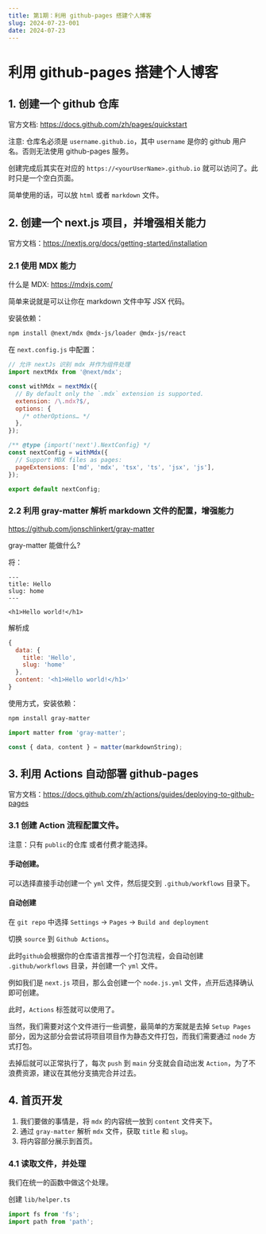 ```yaml
---
title: 第1期：利用 github-pages 搭建个人博客
slug: 2024-07-23-001
date: 2024-07-23
---
```


# 利用 github-pages 搭建个人博客

## 1. 创建一个 github 仓库

官方文档: https://docs.github.com/zh/pages/quickstart

注意: 仓库名必须是 `username.github.io`，其中 `username` 是你的 github 用户名。否则无法使用 github-pages 服务。

创建完成后其实在对应的 `https://<yourUserName>.github.io` 就可以访问了。此时只是一个空白页面。

简单使用的话，可以放 `html` 或者 `markdown` 文件。

## 2. 创建一个 next.js 项目，并增强相关能力

官方文档：https://nextjs.org/docs/getting-started/installation

### 2.1 使用 MDX 能力

什么是 MDX:
https://mdxjs.com/

简单来说就是可以让你在 markdown 文件中写 JSX 代码。

安装依赖：

```bash
npm install @next/mdx @mdx-js/loader @mdx-js/react
```

在 `next.config.js` 中配置：

```js
// 允许 nextJs 识别 mdx 并作为组件处理
import nextMdx from '@next/mdx';

const withMdx = nextMdx({
  // By default only the `.mdx` extension is supported.
  extension: /\.mdx?$/,
  options: {
    /* otherOptions… */
  },
});

/** @type {import('next').NextConfig} */
const nextConfig = withMdx({
  // Support MDX files as pages:
  pageExtensions: ['md', 'mdx', 'tsx', 'ts', 'jsx', 'js'],
});

export default nextConfig;
```

### 2.2 利用 gray-matter 解析 markdown 文件的配置，增强能力

https://github.com/jonschlinkert/gray-matter

gray-matter 能做什么?

将：

```mdx
---
title: Hello
slug: home
---

<h1>Hello world!</h1>
```

解析成

```js
{
  data: {
    title: 'Hello',
    slug: 'home'
  },
  content: '<h1>Hello world!</h1>'
}
```

使用方式，安装依赖：

```bash
npm install gray-matter
```

```js
import matter from 'gray-matter';

const { data, content } = matter(markdownString);
```

## 3. 利用 Actions 自动部署 github-pages

官方文档：https://docs.github.com/zh/actions/guides/deploying-to-github-pages

### 3.1 创建 Action 流程配置文件。

注意：只有 `public`的仓库 或者付费才能选择。

#### 手动创建。

可以选择直接手动创建一个 `yml` 文件，然后提交到 `.github/workflows` 目录下。

#### 自动创建

在 `git repo` 中选择 `Settings` -> `Pages` -> `Build and deployment`

切换 `source` 到 `Github Actions`。

此时`github`会根据你的仓库语言推荐一个打包流程，会自动创建 `.github/workflows` 目录，并创建一个 `yml` 文件。

例如我们是 `next.js` 项目，那么会创建一个 `node.js.yml` 文件，点开后选择确认即可创建。

此时，`Actions` 标签就可以使用了。

当然，我们需要对这个文件进行一些调整，最简单的方案就是去掉 `Setup Pages` 部分，因为这部分会尝试将项目项目作为静态文件打包，而我们需要通过 `node` 方式打包。

去掉后就可以正常执行了，每次 `push` 到 `main` 分支就会自动出发 `Action`，为了不浪费资源，建议在其他分支搞完合并过去。

## 4. 首页开发

1. 我们要做的事情是，将 `mdx` 的内容统一放到 `content` 文件夹下。
2. 通过 `gray-matter` 解析 `mdx` 文件，获取 `title` 和 `slug`。
3. 将内容部分展示到首页。

### 4.1 读取文件，并处理

我们在统一的函数中做这个处理。

创建 `lib/helper.ts`

```ts
import fs from 'fs';
import path from 'path';
```
